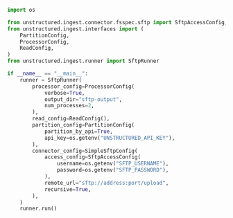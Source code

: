 ```python Python
import os

from unstructured.ingest.connector.fsspec.sftp import SftpAccessConfig, SimpleSftpConfig
from unstructured.ingest.interfaces import (
    PartitionConfig,
    ProcessorConfig,
    ReadConfig,
)
from unstructured.ingest.runner import SftpRunner

if __name__ == "__main__":
    runner = SftpRunner(
        processor_config=ProcessorConfig(
            verbose=True,
            output_dir="sftp-output",
            num_processes=2,
        ),
        read_config=ReadConfig(),
        partition_config=PartitionConfig(
            partition_by_api=True,
            api_key=os.getenv("UNSTRUCTURED_API_KEY"),
        ),
        connector_config=SimpleSftpConfig(
            access_config=SftpAccessConfig(
                username=os.getenv("SFTP_USERNAME"),
                password=os.getenv("SFTP_PASSWORD"),
            ),
            remote_url="sftp://address:port/upload",
            recursive=True,
        ),
    )
    runner.run()
```
